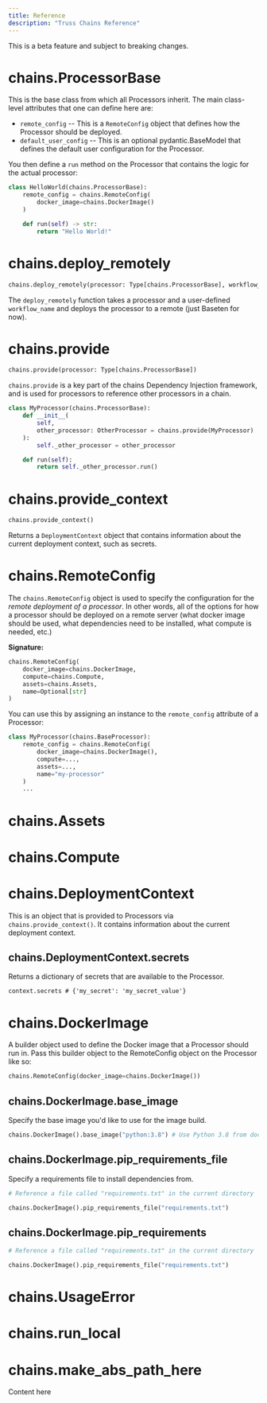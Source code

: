 ```yaml
---
title: Reference
description: "Truss Chains Reference"
---
```


<Warning>This is a beta feature and subject to breaking changes.</Warning>

# chains.ProcessorBase

This is the base class from which all Processors inherit. The main class-level attributes that one
can define here are:

* `remote_config` -- This is a `RemoteConfig` object that defines how the Processor should be deployed.
* `default_user_config` -- This is an optional pydantic.BaseModel that defines the default user configuration
for the Processor.

You then define a `run` method on the Processor that contains the logic for the actual processor:

```python
class HelloWorld(chains.ProcessorBase):
    remote_config = chains.RemoteConfig(
        docker_image=chains.DockerImage()
    )

    def run(self) -> str:
        return "Hello World!"
```

# chains.deploy_remotely

```python
chains.deploy_remotely(processor: Type[chains.ProcessorBase], workflow_name: str)
```

The `deploy_remotely` function takes a processor and a user-defined `workflow_name` and deploys the processor
to a remote (just Baseten for now).

# chains.provide

```python
chains.provide(processor: Type[chains.ProcessorBase])
```

`chains.provide` is a key part of the chains Dependency Injection framework, and is used for processors
to reference other processors in a chain.


```python
class MyProcessor(chains.ProcessorBase):
    def __init__(
        self,
        other_processor: OtherProcessor = chains.provide(MyProcessor)
    ):
        self._other_processor = other_processor

    def run(self):
        return self._other_processor.run()
```

# chains.provide_context

```python
chains.provide_context()
```

Returns a `DeploymentContext` object that contains information about the current deployment context, such
as secrets.

# chains.RemoteConfig

The `chains.RemoteConfig` object is used to specify the configuration for the _remote deployment of a processor_.
In other words, all of the options for how a processor should be deployed on a remote server (what docker image should be used,
what dependencies need to be installed, what compute is needed, etc.)

**Signature:**

```python
chains.RemoteConfig(
    docker_image=chains.DockerImage,
    compute=chains.Compute,
    assets=chains.Assets,
    name=Optional[str]
)
```

You can use this by assigning an instance to the `remote_config` attribute of a Processor:

```python
class MyProcessor(chains.BaseProcessor):
    remote_config = chains.RemoteConfig(
        docker_image=chains.DockerImage(),
        compute=...,
        assets=...,
        name="my-processor"
    )
    ...
```

# chains.Assets

# chains.Compute


# chains.DeploymentContext

This is an object that is provided to Processors via `chains.provide_context()`. It contains information
about the current deployment context.

## chains.DeploymentContext.secrets

Returns a dictionary of secrets that are available to the Processor.

```
context.secrets # {'my_secret': 'my_secret_value'}
```

# chains.DockerImage

A builder object used to define the Docker image that a Processor should run in.
Pass this builder object to the RemoteConfig object on the Processor like so:

```python
chains.RemoteConfig(docker_image=chains.DockerImage())
```

## chains.DockerImage.base_image

Specify the base image you'd like to use for the image build.

```python
chains.DockerImage().base_image("python:3.8") # Use Python 3.8 from dockerhub as the base image
```

## chains.DockerImage.pip_requirements_file

Specify a requirements file to install dependencies from.

```python
# Reference a file called "requirements.txt" in the current directory

chains.DockerImage().pip_requirements_file("requirements.txt")
```

## chains.DockerImage.pip_requirements
```python
# Reference a file called "requirements.txt" in the current directory

chains.DockerImage().pip_requirements_file("requirements.txt")
```
# chains.UsageError




# chains.run_local

# chains.make_abs_path_here


Content here
